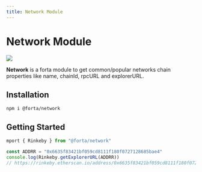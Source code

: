 ```yaml
---
title: Network Module
---
```


# Network Module

[![](https://badgen.net/npm/v/@forta/network)](https://www.npmjs.com/package/@forta/network)

**Network** is a forta module to get common/popular networks chain properties like
name, chainId, rpcURL and explorerURL.

## Installation

```shell
npm i @forta/network
```

## Getting Started

```js
mport { Rinkeby } from "@forta/network"

const ADDRR = "0x6635f83421bf059cd8111f180f0727128685bae4"
console.log(Rinkeby.getExplorerURL(ADDRR))
// https://rinkeby.etherscan.io/address/0x6635f83421bf059cd8111f180f0727128685bae4
```
